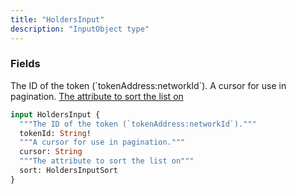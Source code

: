 ```yaml
---
title: "HoldersInput"
description: "InputObject type"
---
```


### Fields

<ResponseField name="tokenId" type="String!" required>
  The ID of the token (`tokenAddress:networkId`).
</ResponseField>

<ResponseField name="cursor" type="String">
  A cursor for use in pagination.
</ResponseField>

<a href="/api-reference/types/holdersinputsort">
  <ResponseField name="sort" type="HoldersInputSort">
    The attribute to sort the list on
  </ResponseField>
</a>


```graphql HoldersInput
input HoldersInput {
  """The ID of the token (`tokenAddress:networkId`)."""
  tokenId: String!
  """A cursor for use in pagination."""
  cursor: String
  """The attribute to sort the list on"""
  sort: HoldersInputSort
}
```
